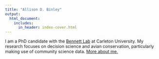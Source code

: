 ```yaml
---
title: "Allison D. Binley"
output:
  html_document:
    includes:
      in_header: index-cover.html
---
```

I am a PhD candidate with the [Bennett Lab](https://carleton.ca/bennett-lab/) at Carleton University. My research focuses on decision science and avian conservation, particularly making use of community science data. [More about me.](about.html)